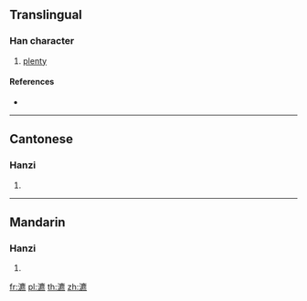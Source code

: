 ==Translingual==

===Han character===
{{Han char|rn=85|rad=水|as=15|sn=18|four=30131|canj=EIPF}}

# [[plenty]]

====References====
* {{Han ref|kx=0659.050|dkj=18601|dj=1069.010|hdz=31780.070|uh=700C|ud=28684|bh=EFEC|bd=61420}}

----

==Cantonese==

===Hanzi===
{{yue-hanzi|jyut=|y=biu1}}

# {{defn|lang=yue|sort=水15}}

----

==Mandarin==

===Hanzi===
{{cmn-hanzi|pin=[[biāo]] ([[biao1]]), [[liū]] ([[liu1]])|wg=piao<sup>1</sup>, liu<sup>1</sup>}}

# {{defn|lang=cmn|sort=水15}}

[[fr:瀌]]
[[pl:瀌]]
[[th:瀌]]
[[zh:瀌]]